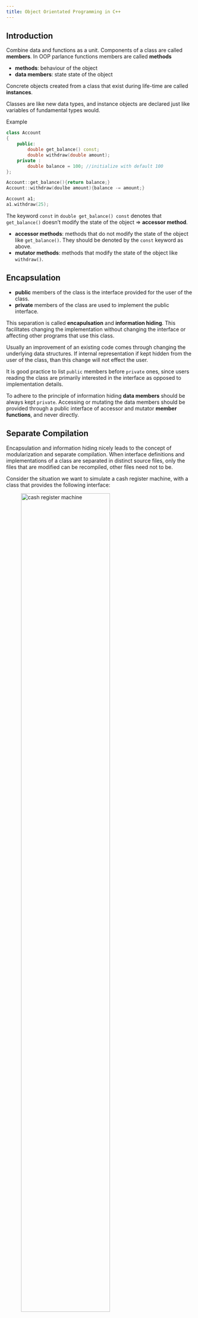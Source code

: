 ```yaml
---
title: Object Orientated Programming in C++
---
```


## Introduction

Combine data and functions as a unit. Components of a class
are called **members**. In OOP parlance
functions members are called **methods**

* **methods**:  behaviour of the object
* **data members**:  state state of the object  

Concrete objects created from a class that exist during life-time
are called **instances**.

Classes are like new data types, and instance objects are declared
just like variables of fundamental types would. 


Example

```cpp
class Account
{
    public: 
        double get_balance() const;
        double withdraw(double amount);
    private :
        double balance = 100; //initialize with default 100
};

Account::get_balance(){return balance;}
Account::withdraw(doulbe amount){balance -= amount;}

Account a1;
a1.withdraw(25);
```

:::{.callout-note}
The keyword `const` in `double get_balance() const` denotes that `get_balance()`
doesn't modify the state of the object $\Rightarrow$ **accessor method**.
:::

* **accessor methods**: methods that do not modify the state of the object
  like `get_balance()`. They should be denoted by the `const` keyword as above.
* **mutator methods**: methods that modify the state of the object like
  `withdraw()`.

## Encapsulation

* **public** members of the class is the interface provided for the 
user of the class.
* **private** members of the class are used to implement the public interface.

This separation is called **encapulsation** and **information hiding**. 
This facilitates changing the implementation without changing the interface
or affecting other programs that use this class. 

Usually an improvement of an existing code comes through changing the 
underlying data structures. If internal representation if kept hidden
from the user of the class, than this change will not effect the user. 

:::{.callout-note}
It is good practice to list `public` members before 
`private` ones, since users reading the class are primarily
interested in the interface as opposed to implementation details.
:::


To adhere to the principle of information hiding **data members** should
be always kept `private`. Accessing or mutating the data members should
be provided through a public interface of accessor and mutator
**member functions**, and never directly. 


## Separate Compilation

Encapsulation and information hiding nicely leads to the concept of modularization
and separate compilation. When interface definitions and implementations of a
class are separated in distinct source files, only the files that are modified
can be recompiled, other files need not to be. 

Consider the situation we want to simulate a cash register machine, with a class
that provides the following interface:

![cash register machine](./imgs/cash-register.png){width="75%"}

We provide the interface for the class 'CashRegister'in a header file: 

```.cpp
#ifndef CASHR_H
#define CASHR_H

class CashRegister
{
    public:
        CashRegister();
        double get_total() const;
        int get_count() const;
        void clear();
        void add_item(double amount);
        void display() const;
    private:
        int item_count;
        double price_total;
};

#endif // !CASHR_h
```

Note the 

```cpp
#ifdef CASHR_H
#define CASHR_H

//... contents of the header file

#endif //CASHR_H
```

construct. This is called a **header guard**. It is possible that
in a project there are many files that use the `CashRegister` class. When multiple such
files are included in another file, the problem will arise that header definitions of `CashRegister`
are included multiple times. As multiple definitions are not legal, this would cause a compiler error. 
Header guard ensures this, and always should be used. 

The implementation of this interface definition is provided separately in a `.cpp` file:

```.cpp
#include "cash_register.hh"
#include <iostream>

CashRegister::CashRegister()
{
    item_count = 0;
    price_total = 0;
}
int CashRegister::get_count() const {return item_count;}
double CashRegister::get_total() const {return price_total;}
void CashRegister::display() const {
    std::cout << "count: " << get_count() << std::endl
              << "sum: " << get_total() << std::endl;
}
void CashRegister::clear() 
{
    item_count = 0; 
    price_total = 0;
}
void CashRegister::add_item(double amount)
{
    item_count++;
    price_total += amount;
}
```

Note that other additional headers needed for the implementation like `<iostream>
are also included. 

Finally we create test program called `test_cashregister.cc` with a `main()` function, that will utilize 
and test the `CashRegister` class:

```.cpp
#include "cash_register.hh"
#include <iostream>


void display_n(CashRegister cr)
{
    cr.display();
    std::cout << std::endl;
}

int main(int argc, char const *argv[])
{
    CashRegister cr1;
    display_n(cr1);
    cr1.add_item(15.4); 
    display_n(cr1);
    cr1.clear();
    display_n(cr1);
    return 0;
}
```

Note that `test_cashregister.cc` only has the interface to `CashRegister` via the header `cash_register.hh`
but not the actual implementation. This is well intented, since we want to provide the implementation
to the compiler as follows: 

```.bash
g++ -o test_cashregister test_cashregister.cc cash_register.cc
```

How headers are interrelated and compiled together into an executable can be visualised as follows:

![test CashRegister](./imgs/cash-register-test.png){width="85%"}  

The important advantage here is that if the implementation of `CashRegister` changes, this is
reflected solely in `cash_register.cc`. Thus during recompilation, this file alone needs to be 
recompiled and linked against `test_cashregister.cc`. For large software projects and collaborative
programming this modularization is essential. 








## Constructors & Destructors

### Constructors 

* Constructor method is called 
  after an object is initialized/created in memory.
* It can defined manually by the programmer, otherwise
  a **default constructor** always exists. 
  In case of manual definition it can have a list of arguments,
  just like any other method.
* When a constuctor is defined manually, the default constructor (one
  without any arguments must be redefined explicitly by the programmer)
  $\Rightarrow$ overloading.
* For class `A` its constructor is called `A()`. (Same name as its class)
* Has no return value, but doesn't use keyword `void`

### Destructors

* The method called before the memory occupied by the object is freed.
* It can be defined by  the programmer, otherwise **default destructor** is created.
* Destructor for class `A` is called `~A()`
* Destructors have no arguments, no return value, do not use `void`.

Example:


```cpp
class Account
{
    public : 
        Account(double amount);
        Account(); //default constructor must be now explicitly defined
        ~Account();
        ... //rest of class
};

// ... rest of implementations

// initializes account with initial balance of amount
Account::Account(double amount) {balance = amount;} 

// overloaded constructors defininig default constructor, which
// initializes account to a default value of 100
Account::Account() {balance = 100;} 
```

Then 

```cpp
    Account a1;
    std::cout << a1.get_balance() << std::endl;
    a1.withdraw(100);
    std::cout << a1.get_balance() << std::endl;

    Account a2(500);
    std::cout << a2.get_balance() << std::endl;
    a2.withdraw(100);
    std::cout << a2.get_balance() << std::endl;
```

prints out

```default
100
0
500
400
```

## Pointers / References to Objects

**Pointers** or **references** can provide shared access to objects. 
Assume that a bank account is shared by two people. With pointers:

```cpp
//ap1 points to an account object on heap
Account *ap1 = new Account(300); 
//ap2 points to the same object
Account *ap2 = ap1;
```

Visually this looks like: 

![object pointers](./imgs/object-pointers.png)

We can access this objects methods via its pointer:

```cpp
(*ap1).withdraw();
```

Equivalent, and a more common way:

```cpp
ap1->withdraw(10);
```

Which can be understood as: "follow the pointer ap1 to the object
it follows and access the method". 

The changes will be reflected of course via the pointer `ap2`:

```cpp
ap1->get_balance()
ap2->get_balance()
//both return the same value of 290
```

Same can be achieved with references:

```cpp
Account a(20);
Account &b = a;

//both return 20
a.get_balance();
b.get_balance();

//withdraw 5 from a
a.withdraw(5);

/*changes reflected in both,
both return 15: */
a.get_balance()
b.get_balance()
```

## Composition / Aggregation

In real world objects are usually composed of other objects/components.
A car has chasis, tires, engine etc. In oop this is called
**composition** or **aggregation**. 

The compisition is classified based on the arity of objects that
are aggregated and the nature of the association.  

The nature of association is divided into two classes:

* **strong association**/**strict aggregation**.
* **weak association**.

First we consider **strong association/strict aggregation**

### Strict Aggregation

In strict aggregation an object is concretely made up of its component objects,
and its integrity and lifetime depends on them. A car is strictly 
composed of four tires and can not exist without the tires. 

Strict aggregation itself is categorized depending on the number of objects
aggregated:

* **Fixed number composition**: A *car* has exactly four *tires*, or exactly
  one *engine*.
* **Arbitrary number composition**: 
  An *order* consists of at least one and at most arbitary number of
  *items*.

In UML notation:

![aggregation](./imgs/aggregation-uml.png){width="45%"}

#### Fixed Number Aggregation

We first consider the car-engine situation, where a car is composed exactly of one
engine. (We ignore all other components that might make up a car for the sake
of brevity). 

The interface is illustrated in the following UML diagram:

![car-engine uml](./imgs/car-engine-uml.png)

Note that we provide two overloaded constructors: one that receives data members
that need to initialize engine component as parameters, and another that receives
and engine object as parameter and copies those engines data attributes to the 
corresponding data attributes in the car object.

c++ implementation with `Engine engine` data member:

* the interface:

```.cpp
#ifndef CAR_H
#define CAR_H

#include <string>

class Engine
{
    public:
        Engine(std::string manufacturer, int horse_power);
        int get_hp();
        std::string get_brand();
        void display();
    private:
        std::string manufacturer;
        int horse_power;
};

class Car
{
    public:
        Car(std::string brand,
            std::string type,
            std::string engine_manufacturer,
            int horse_power);
        Car(std::string brand,
            std::string type,
            Engine engine);
        std::string get_brand();
        std::string get_type();
        int get_hp();
        std::string get_engine();
        void display();
    private:
        Engine engine;
        std::string brand;
        std::string type;
};
#endif // !CAR_H
```

* The implementatin of the classes:

```.cpp
#include "car.hh"
#include <iostream>

Engine::Engine(std::string _brand, int _hp) : 
    manufacturer(_brand), 
    horse_power(_hp) {}

std::string Engine::get_brand() {return manufacturer;}
int Engine::get_hp() {return horse_power;}
void Engine::display()
{

std::cout << "manufacturer: " << get_brand() << std::endl
          << "horse power: " << get_hp() << std::endl;
}

Car::Car(std::string _brand,
    std::string _type,
    std::string engine_manufacturer,
    int hp) :
        brand(_brand),
        type(_type),
        engine(engine_manufacturer,
                hp) {}

Car::Car(std::string _brand,
         std::string _type,
         Engine _engine) :
            brand(_brand),
            type(_type),
            engine(_engine) {};

std::string Car::get_brand(){return brand;}
std::string Car::get_type() {return type;}
std::string Car::get_engine() {return engine.get_brand();}
int Car::get_hp() {return engine.get_hp();}
void Car::display()
{
std::cout << "brand: " << get_brand() << std::endl
          << "type: " << get_type() << std::endl
          << "  engine: " << std::endl;
          engine.display();
}
```

* we test these classes:

```.cpp
#include "car.hh"
#include <iostream>

int main(int argc, char const *argv[])
{
    Car c1("Audi", "sport", "Volkswagen", 220);
    c1.display();
    std::cout << std::endl;

    Engine e("Toyota", 135);
    Car c2("Honda", "family", e);
    c2.display();
    std::cout << std::endl;

    return 0;
}
```

output: 

```default
brand: Audi
type: sport
  engine: 
manufacturer: Volkswagen
horse power: 220

brand: Honda
type: family
  engine: 
manufacturer: Toyota
horse power: 135
```

:::{.callout-note}
* We used `Engine` `display()` function 
  in the implementation of `Car`'s `display()` function.
  Thus utilizing 'code-reuse' principle of OOP in the context
  of aggregation. 
* We created two car objects, once with each of the overloaded
  constructors. Second constructor used an existing engine object
  to copy the data members of that engine to the corresponding data
  members in the car object.
:::

#### Arbitrary Number Aggregation

Now consider the second case where an order **has** at least
one item, but can have arbitrary many items. 

This situation is demonstrated with the following UML diagram:

![order items uml](./imgs/order-items.png)

Note the overloaded constructors for `Order`. 

The c++ implementation with `std::vector<Item> items` data member:

* the interface:
  
```.cpp
#ifndef ORDR_H
#define ORDR_H
#include <string>
#include <vector>

class Item
{
    public:
        Item(std::string id, 
            std::string description, 
            double price);

        std::string get_id();
        std::string get_description();
        double get_price();

        void display();

    private:
        std::string id;
        std::string description;
        double price;
};


class Order
{
    public:
        Order(std::string order_id, 
            std::string customer_name, 
            std::string item_id,
            std::string item_desc, 
            double item_price);

        Order(std::string id, 
            std::string customer_name, 
            Item item);

        std::string get_order_id();
        std::string get_customer_name();
        double get_total_price() const;
        int get_item_count() const;
        void add_item(Item item);

        void display() const;
    private: 
        std::string id;
        std::string customer_name;
        std::vector<Item> items;
};
#endif // !ORDR_H
```

* the implementation:

```.cpp
#include "order.hh"
#include <iostream>

Item::Item(std::string _id, 
    std::string _desc,
    double _price) :
    id(_id),
    description(_desc),
    price(_price) {}

std::string Item::get_id() {return id;}
std::string Item::get_description() {return description;}
double Item::get_price() {return price;}

void Item::display()
{
    std::cout << "id: " << id << std::endl
              << "description: " << description << std::endl
              << "price: " << price << std::endl;
}

Order::Order(std::string order_id, 
        std::string _customer_name, 
        std::string item_id,
        std::string item_desc, 
        double item_price) :
    
    id(order_id),
    customer_name(_customer_name)
{
    items.push_back({item_id, item_desc, item_price});
}

Order::Order(std::string _id, 
    std::string _customer_name, 
    Item item) :

    id(_id),
    customer_name(_customer_name)
{
    items.push_back(item);
}

std::string Order::get_order_id() {return id;}
std::string Order::get_customer_name() {return customer_name;}
double Order::get_total_price() const
{
    double sum = 0;
    for (auto it : items) {
        sum += it.get_price();
    }
    return sum;
}

int Order::get_item_count() const
{
    return items.size();
}

void Order::add_item(Item item)
{
    items.push_back(item);
}

void Order::display() const
{
    std::cout << "order id: " << id << std::endl
              << "customer name: " << customer_name << std::endl
              << "  Items: " << std::endl << std::endl;
    
    for (auto it : items) {
        it.display();
        std::cout << std::endl;
    }
    std::cout << "item count: " << get_item_count() << std::endl;
    std::cout << "total price: " << get_total_price() << std::endl;
    

}
```

* testing:

```.cpp
#include "order.hh"
#include <iostream>

int main(int argc, char const *argv[])
{
    
    Order o1(
        "1",
        "bob",
        "123",
        "water",
        0.95
    );
    o1.display();
    Item i1(
        "2",
        "bread",
        1.25
    );
    o1.add_item(i1);
    std::cout << std::endl;
    o1.display();


    Item i2(
        "3",
        "cola",
        2.5
    );

    Order o2(
        "3",
        "alice",
        i2
    );

    std::cout << std::endl;
    o2.display();

    std::cout << std::endl;
    i1.display();
}
```

Finally we compile the test with the command

```bash
g++ -o test_order test_order.cc order.cc
```

to obtain the output:

```default
order id: 1
customer name: bob
  Items: 

id: 123
description: water
price: 0.95

item count: 1
total price: 0.95

order id: 1
customer name: bob
  Items: 

id: 123
description: water
price: 0.95

id: 2
description: bread
price: 1.25

item count: 2
total price: 2.2

order id: 3
customer name: alice
  Items: 

id: 3
description: cola
price: 2.5

item count: 1
total price: 2.5

id: 2
description: bread
price: 1.25
```

We created two orders, demonstrating each one of the overloaded
constructors, by passing an existing item object to the second
order objects constructor as argument.

We demonstrated the `display()` function both of the `Order` and
of `Item` objects. 

Note that as before, `display()` function from 
`Order` class utilizes code-reuse by using `display()` from the `Item` object it aggregates. 

The central notion of this chapter is arbitrary number aggregation.
An order may have an arbitrary number of items. In c++ it is very
common to realize such a relationship with the `std::vector<>`
class. We defined an `std::vector<Item> items` attribute as a 
data member of the `Order` class. Then `items` simply aggregates
`Item` objects during the lifetime of a given `Order` object. 
Since a c++ vector is a dynamic array and therefore can grow
arbitrarily, this suitable reflects our sitation. 

The constraint that an order must have **at least** on item is
realized by our constructors: there is no defualt constructor,
the constructors that we defined initialize an `Order` object
with one `Item` object. Thus when an ordes is created, it always
has one item. 
Afterwards new items may be added with the `add_item()` method 

:::{.callout-tip}
To implement arbitrary number aggregation use `std::vector<>` as a data member. E.g. if `A` aggregates arbitrary number of `B` s use `std::vector<B> collection_of_Bs` as a data member 
of `A`
:::

### Weak Association

...

## Inheritence




